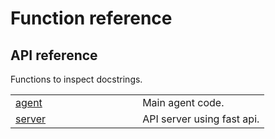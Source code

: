 # Function reference {.doc .doc-index}

## API reference

Functions to inspect docstrings.

| | |
| --- | --- |
| [agent](agent.qmd#ibis_crew_ai.agent) | Main agent code. |
| [server](server.qmd#ibis_crew_ai.server) | API server using fast api. |